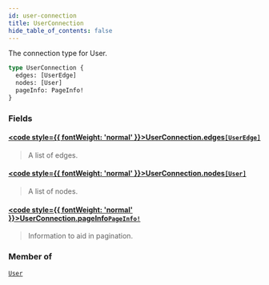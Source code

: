 ```yaml
---
id: user-connection
title: UserConnection
hide_table_of_contents: false
---
```








The connection type for User.

```graphql
type UserConnection {
  edges: [UserEdge]
  nodes: [User]
  pageInfo: PageInfo!
}
```


### Fields

#### [<code style={{ fontWeight: 'normal' }}>UserConnection.<b>edges</b></code>](#)<Bullet />[`[UserEdge]`](/docs/graphql-api/beta/reference/objects/user-edge) <Badge class="secondary" text="list"/> <Badge class="secondary" text="object"/>
> A list of edges.
> 

#### [<code style={{ fontWeight: 'normal' }}>UserConnection.<b>nodes</b></code>](#)<Bullet />[`[User]`](/docs/graphql-api/beta/reference/objects/user) <Badge class="secondary" text="list"/> <Badge class="secondary" text="object"/>
> A list of nodes.
> 

#### [<code style={{ fontWeight: 'normal' }}>UserConnection.<b>pageInfo</b></code>](#)<Bullet />[`PageInfo!`](/docs/graphql-api/beta/reference/objects/page-info) <Badge class="secondary" text="non-null"/> <Badge class="secondary" text="object"/>
> Information to aid in pagination.
> 



### Member of

[`User`](/docs/graphql-api/beta/reference/objects/user)  <Badge class="secondary" text="object"/>



